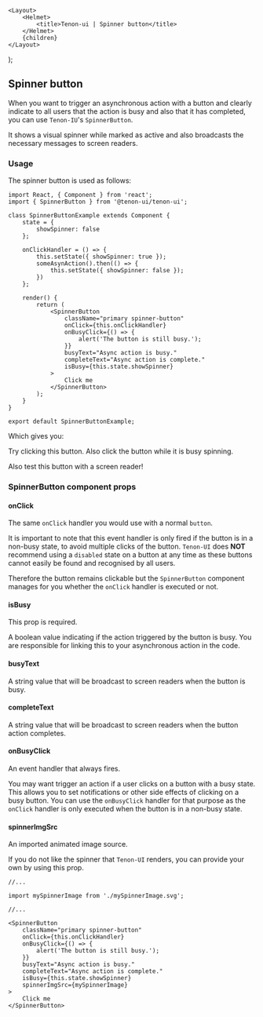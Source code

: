 

    <Layout>
        <Helmet>
            <title>Tenon-ui | Spinner button</title>
        </Helmet>
        {children}
    </Layout>
);

## Spinner button

When you want to trigger an asynchronous action with a button and clearly indicate to all users that
the action is busy and also that it has completed, you can use `Tenon-IU`'s `SpinnerButton`.

It shows a visual spinner while marked as active and also broadcasts the necessary messages to screen
readers.

### Usage

The spinner button is used as follows:

```
import React, { Component } from 'react';
import { SpinnerButton } from '@tenon-ui/tenon-ui';

class SpinnerButtonExample extends Component {
    state = {
        showSpinner: false
    };

    onClickHandler = () => {
        this.setState({ showSpinner: true });
        someAsynAction().then(() => {
            this.setState({ showSpinner: false });
        })
    };

    render() {
        return (
            <SpinnerButton
                className="primary spinner-button"
                onClick={this.onClickHandler}
                onBusyClick={() => {
                    alert('The button is still busy.');
                }}
                busyText="Async action is busy."
                completeText="Async action is complete."
                isBusy={this.state.showSpinner}
            >
                Click me
            </SpinnerButton>
        );
    }
}

export default SpinnerButtonExample;
```

Which gives you:

<SpinnerButtonExample />

Try clicking this button. Also click the button while it is busy spinning.

Also test this button with a screen reader!

### SpinnerButton component props

#### onClick

The same `onClick` handler you would use with a normal `button`.

It is important to note that this event handler is only fired if the button is in a non-busy
state, to avoid multiple clicks of the button. `Tenon-UI` does **NOT** recommend using a `disabled`
state on a button at any time as these buttons cannot easily be found and recognised by all users.

Therefore the button remains clickable but the `SpinnerButton` component manages for you whether the
`onClick` handler is executed or not.

#### isBusy

This prop is required.

A boolean value indicating if the action triggered by the button is busy. You are responsible
for linking this to your asynchronous action in the code.

#### busyText

A string value that will be broadcast to screen readers when the button is busy.

#### completeText

A string value that will be broadcast to screen readers when the button action completes.

#### onBusyClick

An event handler that always fires.

You may want trigger an action if a user clicks on a button with a busy state. This allows you
to set notifications or other side effects of clicking on a busy button. You can use the
`onBusyClick` handler for that purpose as the `onClick` handler is only executed when the button is
in a non-busy state.

#### spinnerImgSrc

An imported animated image source.

If you do not like the spinner that `Tenon-UI` renders, you can provide your own by using this prop.

```
//...

import mySpinnerImage from './mySpinnerImage.svg';

//...

<SpinnerButton
    className="primary spinner-button"
    onClick={this.onClickHandler}
    onBusyClick={() => {
        alert('The button is still busy.');
    }}
    busyText="Async action is busy."
    completeText="Async action is complete."
    isBusy={this.state.showSpinner}
    spinnerImgSrc={mySpinnerImage}
>
    Click me
</SpinnerButton>

```
